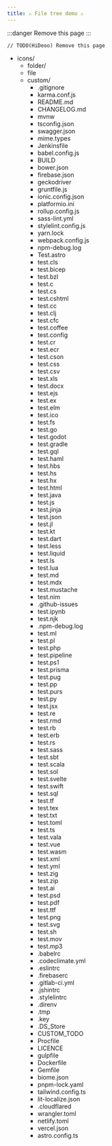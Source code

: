 ```yaml
---
title: ⚠️ File tree demo ⚠️
---
```



:::danger
Remove this page
:::

```
// TODO(HiDeoo) Remove this page
```

<FileTree>

- icons/
  - folder/
  - file
  - custom/
    - .gitignore
    - karma.conf.js
    - README.md
    - CHANGELOG.md
    - mvnw
    - tsconfig.json
    - swagger.json
    - mime.types
    - Jenkinsfile
    - babel.config.js
    - BUILD
    - bower.json
    - firebase.json
    - geckodriver
    - gruntfile.js
    - ionic.config.json
    - platformio.ini
    - rollup.config.js
    - sass-lint.yml
    - stylelint.config.js
    - yarn.lock
    - webpack.config.js
    - npm-debug.log
    - Test.astro
    - test.cls
    - test.bicep
    - test.bzl
    - test.c
    - test.cs
    - test.cshtml
    - test.cc
    - test.clj
    - test.cfc
    - test.coffee
    - test.config
    - test.cr
    - test.ecr
    - test.cson
    - test.css
    - test.csv
    - test.xls
    - test.docx
    - test.ejs
    - test.ex
    - test.elm
    - test.ico
    - test.fs
    - test.go
    - test.godot
    - test.gradle
    - test.gql
    - test.haml
    - test.hbs
    - test.hs
    - test.hx
    - test.html
    - test.java
    - test.js
    - test.jinja
    - test.json
    - test.jl
    - test.kt
    - test.dart
    - test.less
    - test.liquid
    - test.ls
    - test.lua
    - test.md
    - test.mdx
    - test.mustache
    - test.nim
    - .github-issues
    - test.ipynb
    - test.njk
    - .npm-debug.log
    - test.ml
    - test.pl
    - test.php
    - test.pipeline
    - test.ps1
    - test.prisma
    - test.pug
    - test.pp
    - test.purs
    - test.py
    - test.jsx
    - test.re
    - test.rmd
    - test.rb
    - test.erb
    - test.rs
    - test.sass
    - test.sbt
    - test.scala
    - test.sol
    - test.svelte
    - test.swift
    - test.sql
    - test.tf
    - test.tex
    - test.txt
    - test.toml
    - test.ts
    - test.vala
    - test.vue
    - test.wasm
    - test.xml
    - test.yml
    - test.zig
    - test.zip
    - test.ai
    - test.psd
    - test.pdf
    - test.ttf
    - test.png
    - test.svg
    - test.sh
    - test.mov
    - test.mp3
    - .babelrc
    - .codeclimate.yml
    - .eslintrc
    - .firebaserc
    - .gitlab-ci.yml
    - .jshintrc
    - .stylelintrc
    - .direnv
    - .tmp
    - .key
    - .DS_Store
    - CUSTOM_TODO
    - Procfile
    - LICENCE
    - gulpfile
    - Dockerfile
    - Gemfile
    - biome.json
    - pnpm-lock.yaml
    - tailwind.config.ts
    - lit-localize.json
    - .cloudflared
    - wrangler.toml
    - netlify.toml
    - vercel.json
    - astro.config.ts

</FileTree>
